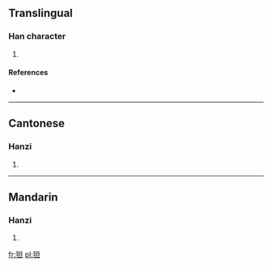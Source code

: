 ==Translingual==

===Han character===
{{Han char|rn=94|rad=犬|as=05|sn=8|four=4621<sub>0</sub>|canj=大竹日一 (KHAM)}}

# {{defn|Han|sort=犬05}}

====References====
* {{Han ref|kx=0709.150|dkj=20348|dj=1122.030|hdz=21339.090|uh=72DA|ud=29402|bh=CD63|bd=52579}}

----

==Cantonese==

===Hanzi===
{{yue-hanzi|jyut=|y=daan3}}

# {{defn|Cantonese|sort=犬05}}

----

==Mandarin==

===Hanzi===
{{cmn-hanzi|pin=[[dàn]] ([[dan4]])|wg=tan<sup>4</sup>}}

# {{defn|Mandarin|sort=犬05}}

[[fr:狚]]
[[pl:狚]]